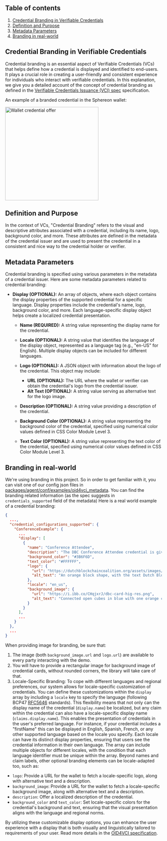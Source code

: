 ## Table of contents

1. [Credential Branding in Verifiable Credentials](#credential-branding-in-verifiable-credentials)
2. [Definition and Purpose](#definition-and-purpose)
3. [Metadata Parameters](#metadata-parameters)
4. [Branding in real-world](#branding-in-real-world)

## Credential Branding in Verifiable Credentials

Credential branding is an essential aspect of Verifiable Credentials (VCs) that helps define how a credential is displayed and identified to end-users. It plays a crucial role in creating a user-friendly and consistent experience for individuals who interact with verifiable credentials. In this explanation, we give you a detailed account of the concept of credential branding as defined in the [Verifiable Credentials Issuance (VCI) spec](https://openid.net/specs/openid-4-verifiable-credential-issuance-1_0.html) specification.

An example of a branded credential in the Sphereon wallet:

<img src="../../images/mobile-wallet/Wallet_Credential_offer.jpg" alt="Wallet credential offer" width="300px"/>


## Definition and Purpose

In the context of VCs, "Credential Branding" refers to the visual and descriptive attributes associated with a credential, including its name, logo, background color, and more. These attributes are defined in the metadata of the credential issuer and are used to present the credential in a consistent and nice way to the credential holder or verifier.

## Metadata Parameters

Credential branding is specified using various parameters in the metadata of a credential issuer. Here are some metadata parameters related to credential branding:

- **Display (OPTIONAL):** An array of objects, where each object contains the display properties of the supported credential for a specific language. Display properties include the credential's name, logo, background color, and more. Each language-specific display object helps create a localized credential presentation.

    - **Name (REQUIRED):** A string value representing the display name for the credential.

    - **Locale (OPTIONAL):** A string value that identifies the language of the display object, represented as a language tag (e.g., "en-US" for English). Multiple display objects can be included for different languages.

    - **Logo (OPTIONAL):** A JSON object with information about the logo of the credential. This object may include:
        - **URL (OPTIONAL):** The URL where the wallet or verifier can obtain the credential's logo from the credential issuer.
        - **Alt Text (OPTIONAL):** A string value serving as alternative text for the logo image.

    - **Description (OPTIONAL):** A string value providing a description of the credential.

    - **Background Color (OPTIONAL):** A string value representing the background color of the credential, specified using numerical color values defined in CSS Color Module Level 3.

    - **Text Color (OPTIONAL):** A string value representing the text color of the credential, specified using numerical color values defined in CSS Color Module Level 3.

## Branding in real-world

We're using branding in this project. So in order to get familiar with it, you can visit one of our config json files in [packages/agent/conf/examples/oid4vci_metadata](./agent-setup.md#2-oid4vci_metadata). You can find the branding related information (as the spec suggests in `credentials_supported` field of the metadata)
Here is a real world example of a credential branding:
```json
{
  ...,
  "credential_configurations_supported": {
    "ConferenceExample": {
      ...
      "display": [
        {
          "name": "Conference Attendee",
          "description": "The DBC Conference Attendee credential is given to all visitors of the DBC conference.",
          "background_color": "#3B6F6D",
          "text_color": "#FFFFFF",
          "logo": {
            "url": "https://dutchblockchaincoalition.org/assets/images/icons/Logo-DBC.png",
            "alt_text": "An orange block shape, with the text Dutch Blockchain Coalition next to it, portraying the logo of the Dutch Blockchain Coalition."
          },
          "locale": "en_us",
          "background_image": {
            "url": "https://i.ibb.co/CHqjxrJ/dbc-card-hig-res.png",
            "alt_text": "Connected open cubes in blue with one orange cube as a background of the card"
          }
        }
      ],
      ...
    }
  },
  ...
}
```

When providing image for branding, be sure that:
1. The image (both `background_image.url` and `logo.url`) are available to every party interacting with the demo.
2. You will have to provide a rectangular image for background image of credential cards, without rounded corners, the library will take care of that.
3. Locale-Specific Branding: To cope with different languages and regional preferences, our system allows for locale-specific customization of credentials. You can define these customizations within the `display` array by including a `locale` key to specify the language (following BCP47 [RFC5646](https://datatracker.ietf.org/doc/html/rfc5646) standards). This flexibility means that not only can the display name of the credential (`display.name`) be localized, but any claim within the credential can also have a locale-specific display name (`claims.display.name`). This enables the presentation of credentials in the user's preferred language.
For instance, if your credential includes a "firstName" this can be displayed in English, Spanish, French, or any other supported language based on the locale you specify. Each locale can have its distinct display properties, ensuring that users see the credential information in their own language. The array can include multiple objects for different locales, with the condition that each language identifier must be unique within the array.
Beyond names and claim labels, other optional branding elements can be locale-adapted too, such as:
  - `logo`: Provide a URL for the wallet to fetch a locale-specific logo, along with alternative text and a description.
  - `background_image`: Provide a URL for the wallet to fetch a locale-specific background image, along with alternative text and a description.
  - `description`: Offer a localized description of the credential.
  - `background_color` and `text_color`: Set locale-specific colors for the credential's background and text, ensuring that the visual presentation aligns with the language and regional norms.

By utilizing these customizable display options, you can enhance the user experience with a display that is both visually and linguistically tailored to requirements of your user. Read more details in the [OID4VCI specification](https://openid.net/specs/openid-4-verifiable-credential-issuance-1_0.html#section-10.2.3.1-2.5.1).
